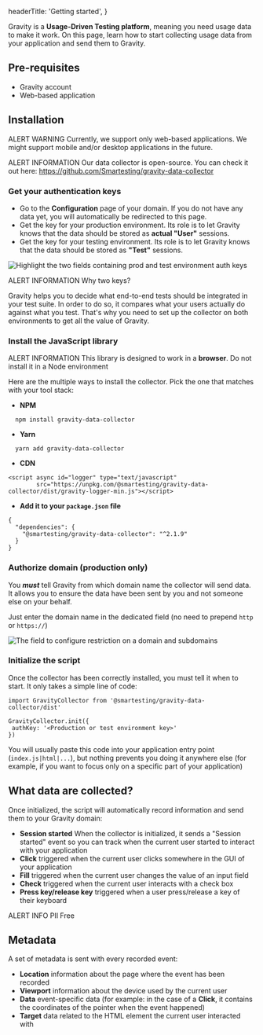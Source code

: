 
  headerTitle: 'Getting started',
}

Gravity is a **Usage-Driven Testing platform**, meaning you need usage data to make it work. On this page, learn how to start collecting usage data from your application and send them to Gravity.

## Pre-requisites

- Gravity account
- Web-based application

## Installation

ALERT WARNING
Currently, we support only web-based applications. We might support mobile and/or desktop applications in the future.

ALERT INFORMATION
Our data collector is open-source. You can check it out here: https://github.com/Smartesting/gravity-data-collector

### Get your authentication keys

- Go to the **Configuration** page of your domain. If you do not have any data yet, you will automatically be redirected to this page.
- Get the key for your production environment. Its role is to let Gravity knows that the data should be stored as **actual "User"** sessions.
- Get the key for your testing environment. Its role is to let Gravity knows that the data should be stored as **"Test"** sessions.

<Image
    src={authKeys}
    alt="Highlight the two fields containing prod and test environment auth keys"
  />

ALERT INFORMATION
Why two keys?

Gravity helps you to decide what end-to-end tests should be integrated in your test suite. In order to do so, it compares what your users actually do against what you test.
That's why you need to set up the collector on both environments to get all the value of Gravity.

### Install the JavaScript library

ALERT INFORMATION
This library is designed to work in a **browser**. Do not install it in a Node environment

Here are the multiple ways to install the collector. Pick the one that matches with your tool stack:

- **NPM**
```
  npm install gravity-data-collector
```

- **Yarn**
```
  yarn add gravity-data-collector
```

- **CDN**
```
<script async id="logger" type="text/javascript"
        src="https://unpkg.com/@smartesting/gravity-data-collector/dist/gravity-logger-min.js"></script>
```

- **Add it to your ```package.json``` file**
```
{
  "dependencies": {
    "@smartesting/gravity-data-collector": "^2.1.9"
  }
}
```


### Authorize domain (production only)

You ***must*** tell Gravity from which domain name the collector will send data. It allows you to ensure the data have been sent by you and not someone else on your behalf.

Just enter the domain name in the dedicated field (no need to prepend ```http``` or ```https://```)

<Image
    src={configDomain}
    alt="The field to configure restriction on a domain and subdomains"
  />

### Initialize the script

Once the collector has been correctly installed, you must tell it when to start. It only takes
a simple line of code:

```
import GravityCollector from '@smartesting/gravity-data-collector/dist'

GravityCollector.init({
 authKey: '<Production or test environment key>'
})
```

You will usually paste this code into your application entry point (```index.js|html|...```), but nothing prevents you doing it anywhere else (for example, if you want to focus only on a specific part of your application)

## What data are collected?

Once initialized, the script will automatically record information and send them to your Gravity domain:

- **Session started** When the collector is initialized, it sends a "Session started" event so you can track when the current user started to interact with your application
- **Click** triggered when the current user clicks somewhere in the GUI of your application
- **Fill** triggered when the current user changes the value of an input field
- **Check** triggered when the current user interacts with a check box
- **Press key/release key** triggered when a user press/release a key of their keyboard


ALERT INFO
PII Free

## Metadata

A set of metadata is sent with every recorded event:

- **Location** information about the page where the event has been recorded
- **Viewport** information about the device used by the current user
- **Data** event-specific data (for example: in the case of a **Click**, it contains the coordinates of the pointer when the event happened)
- **Target** data related to the HTML element the current user interacted with


